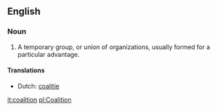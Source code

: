 ==English==

===Noun===
#  A temporary group, or union of organizations, usually formed for a particular advantage.

====Translations====
* Dutch: [[coalitie]]

[[it:coalition]]
[[pl:Coalition]]
